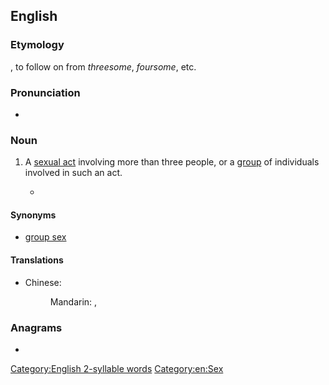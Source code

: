 ==English==

===Etymology===
{{suffix|en|more|some}}, to follow on from ''threesome'', ''foursome'', etc.

===Pronunciation===
* {{audio|En-au-moresome.ogg|Audio (AU)|lang=en}}

===Noun===
{{en-noun}}

# {{lb|en|rare|slang}} A [[sexual act]] involving more than three people, or a [[group]] of individuals involved in such an act.
#* {{quote-text|lang=en|year=2013|author=Elisabeth Sheff|title=The Polyamorists Next Door|passage=Jana and Sam had a child, and the '''moresome''' remained together through Zachariah's birth.}}

====Synonyms====
* [[group sex]]

====Translations====
{{trans-top|a [[sexual act]] involving many people}}
* Chinese:
*: Mandarin: {{t|cmn|群P|tr=qún-P|sc=Hani}}, {{t|cmn|多P|tr=duō-P|sc=Hani}}
{{trans-mid}}
{{trans-bottom}}

===Anagrams===
* {{anagrams|en|a=eemmoors|merosome|some more}}

[[Category:English 2-syllable words]]
[[Category:en:Sex]]